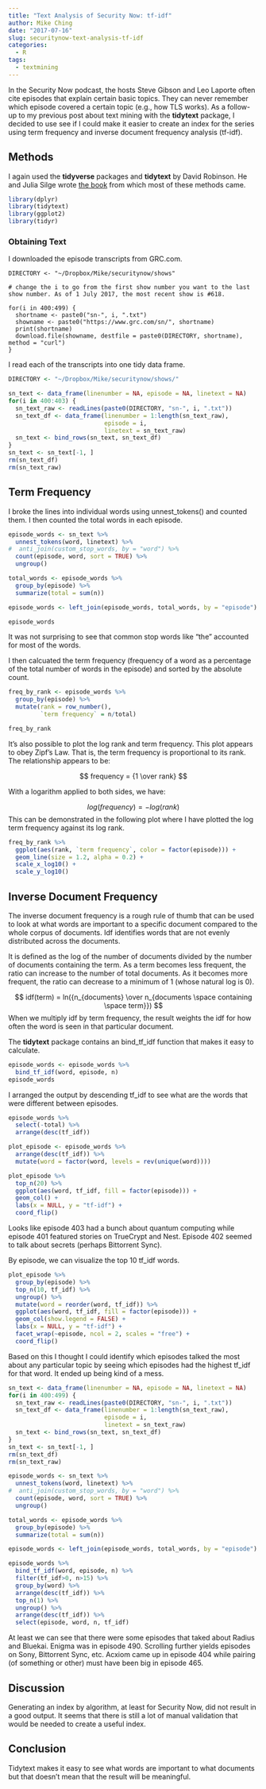 ```yaml
---
title: "Text Analysis of Security Now: tf-idf"
author: Mike Ching
date: "2017-07-16"
slug: securitynow-text-analysis-tf-idf
categories:
  - R
tags:
  - textmining
---
```


In the Security Now podcast, the hosts Steve Gibson and Leo Laporte often cite episodes that explain certain basic topics. They can never remember which episode covered a certain topic (e.g., how TLS works). As a follow-up to my previous post about text mining with the **tidytext** package, I decided to use see if I could make it easier to create an index for the series using term frequency and inverse document frequency analysis (tf-idf).

## Methods

I again used the **tidyverse** packages and **tidytext** by David Robinson. He and Julia Silge wrote [the book](http://tidytextmining.com/) from which most of these methods came.

```r
library(dplyr)
library(tidytext)
library(ggplot2)
library(tidyr)
```

### Obtaining Text
I downloaded the episode transcripts from GRC.com. 

```
DIRECTORY <- "~/Dropbox/Mike/securitynow/shows"

# change the i to go from the first show number you want to the last show number. As of 1 July 2017, the most recent show is #618.

for(i in 400:499) {
  shortname <- paste0("sn-", i, ".txt")
  showname <- paste0("https://www.grc.com/sn/", shortname)
  print(shortname)
  download.file(showname, destfile = paste0(DIRECTORY, shortname), method = "curl")
}
```

I read each of the transcripts into one tidy data frame.
```r
DIRECTORY <- "~/Dropbox/Mike/securitynow/shows/"

sn_text <- data_frame(linenumber = NA, episode = NA, linetext = NA)
for(i in 400:403) {
  sn_text_raw <- readLines(paste0(DIRECTORY, "sn-", i, ".txt"))
  sn_text_df <- data_frame(linenumber = 1:length(sn_text_raw),
                           episode = i,
                           linetext = sn_text_raw)
  sn_text <- bind_rows(sn_text, sn_text_df)
}
sn_text <- sn_text[-1, ]
rm(sn_text_df)
rm(sn_text_raw)
```


## Term Frequency

I broke the lines into individual words using unnest_tokens() and counted them. I then counted the total words in each episode.
```r
episode_words <- sn_text %>%
  unnest_tokens(word, linetext) %>%
#  anti_join(custom_stop_words, by = "word") %>% 
  count(episode, word, sort = TRUE) %>%
  ungroup()

total_words <- episode_words %>% 
  group_by(episode) %>% 
  summarize(total = sum(n))

episode_words <- left_join(episode_words, total_words, by = "episode")

episode_words
```

It was not surprising to see that common stop words like "the" accounted for most of the words.

I then calcuated the term frequency (frequency of a word as a percentage of the total number of words in the episode) and sorted by the absolute count.
```r
freq_by_rank <- episode_words %>% 
  group_by(episode) %>% 
  mutate(rank = row_number(), 
         `term frequency` = n/total)

freq_by_rank
```

It's also possible to plot the log rank and term frequency. This plot appears to obey Zipf's Law. That is, the term frequency is proportional to its rank. The relationship appears to be:

$$
frequency = {1 \over rank}
$$ 

With a logarithm applied to both sides, we have: 

$$
log(frequency) = {-log({rank)}}
$$ 
This can be demonstrated in the following plot where I have plotted the log term frequency against its log rank.

```r
freq_by_rank %>% 
  ggplot(aes(rank, `term frequency`, color = factor(episode))) + 
  geom_line(size = 1.2, alpha = 0.2) + 
  scale_x_log10() +
  scale_y_log10()
```


## Inverse Document Frequency

The inverse document frequency is a rough rule of thumb that can be used to look at what words are important to a specific document compared to the whole corpus of documents. Idf identifies words that are not evenly distributed across the documents.

It is defined as the log of the number of documents divided by the number of documents containing the term. As a term becomes less frequent, the ratio can increase to the number of total documents. As it becomes more frequent, the ratio can decrease to a minimum of 1 (whose natural log is 0). 

$$
idf(term) = ln({n_{documents} \over n_{documents \space containing \space term}})
$$
When we multiply idf by term frequency, the result weights the idf for how often the word is seen in that particular document.

The **tidytext** package contains an bind_tf_idf function that makes it easy to calculate.
```r
episode_words <- episode_words %>%
  bind_tf_idf(word, episode, n)
episode_words
```

I arranged the output by descending tf_idf to see what are the words that were different between episodes.

```r
episode_words %>%
  select(-total) %>%
  arrange(desc(tf_idf))

plot_episode <- episode_words %>%
  arrange(desc(tf_idf)) %>%
  mutate(word = factor(word, levels = rev(unique(word))))

plot_episode %>% 
  top_n(20) %>%
  ggplot(aes(word, tf_idf, fill = factor(episode))) +
  geom_col() +
  labs(x = NULL, y = "tf-idf") +
  coord_flip()
```

Looks like episode 403 had a bunch about quantum computing while episode 401 featured stories on TrueCrypt and Nest. Episode 402 seemed to talk about secrets (perhaps Bittorrent Sync).

By episode, we can visualize the top 10 tf_idf words.
```r
plot_episode %>% 
  group_by(episode) %>% 
  top_n(10, tf_idf) %>% 
  ungroup() %>%
  mutate(word = reorder(word, tf_idf)) %>%
  ggplot(aes(word, tf_idf, fill = factor(episode))) +
  geom_col(show.legend = FALSE) +
  labs(x = NULL, y = "tf-idf") +
  facet_wrap(~episode, ncol = 2, scales = "free") +
  coord_flip()
```

Based on this I thought I could identify which episodes talked the most about any particular topic by seeing which episodes had the highest tf_idf for that word. It ended up being kind of a mess.

```r
sn_text <- data_frame(linenumber = NA, episode = NA, linetext = NA)
for(i in 400:499) {
  sn_text_raw <- readLines(paste0(DIRECTORY, "sn-", i, ".txt"))
  sn_text_df <- data_frame(linenumber = 1:length(sn_text_raw),
                           episode = i,
                           linetext = sn_text_raw)
  sn_text <- bind_rows(sn_text, sn_text_df)
}
sn_text <- sn_text[-1, ]
rm(sn_text_df)
rm(sn_text_raw)

episode_words <- sn_text %>%
  unnest_tokens(word, linetext) %>%
#  anti_join(custom_stop_words, by = "word") %>% 
  count(episode, word, sort = TRUE) %>%
  ungroup()

total_words <- episode_words %>% 
  group_by(episode) %>% 
  summarize(total = sum(n))

episode_words <- left_join(episode_words, total_words, by = "episode")

episode_words %>% 
  bind_tf_idf(word, episode, n) %>%
  filter(tf_idf>0, n>15) %>%
  group_by(word) %>% 
  arrange(desc(tf_idf)) %>%
  top_n(1) %>%
  ungroup() %>% 
  arrange(desc(tf_idf)) %>%
  select(episode, word, n, tf_idf)
```

At least we can see that there were some episodes that taked about Radius and Bluekai. Enigma was in episode 490. Scrolling further yields episodes on Sony, Bittorrent Sync, etc. Acxiom came up in episode 404 while pairing (of something or other) must have been big in episode 465. 

## Discussion
Generating an index by algorithm, at least for Security Now, did not result in a good output. It seems that there is still a lot of manual validation that would be needed to create a useful index. 

## Conclusion
Tidytext makes it easy to see what words are important to what documents but that doesn't mean that the result will be meaningful.